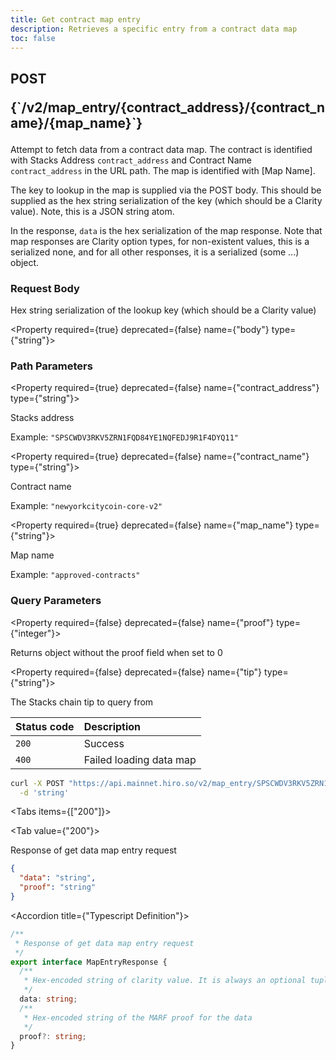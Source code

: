 ```yaml
---
title: Get contract map entry
description: Retrieves a specific entry from a contract data map
toc: false
---
```




<Root>

<API>

<div className='flex-1'>

<h2 className="not-prose mb-2 inline-flex items-center gap-3 font-mono">
  <div className="rounded-lg border px-1 py-0.5 text-xs font-medium border-yellow-400/50 bg-yellow-400/20 text-yellow-600 dark:text-yellow-400">
    POST
  </div>
  <p className="text-xs break-words overflow-hidden w-[95%]">{`/v2/map_entry/{contract_address}/{contract_name}/{map_name}`}</p>
</h2>

Attempt to fetch data from a contract data map. The contract is identified with Stacks Address `contract_address` and Contract Name `contract_address` in the URL path. The map is identified with [Map Name].

The key to lookup in the map is supplied via the POST body. This should be supplied as the hex string serialization of the key (which should be a Clarity value). Note, this is a JSON string atom.

In the response, `data` is the hex serialization of the map response. Note that map responses are Clarity option types, for non-existent values, this is a serialized none, and for all other responses, it is a serialized (some ...) object.


### Request Body

Hex string serialization of the lookup key (which should be a Clarity value)

<Property required={true} deprecated={false} name={"body"} type={"string"}>


</Property>

### Path Parameters

<Property required={true} deprecated={false} name={"contract_address"} type={"string"}>

Stacks address

<span>Example:  `"SPSCWDV3RKV5ZRN1FQD84YE1NQFEDJ9R1F4DYQ11"`</span>

</Property>

<Property required={true} deprecated={false} name={"contract_name"} type={"string"}>

Contract name

<span>Example:  `"newyorkcitycoin-core-v2"`</span>

</Property>

<Property required={true} deprecated={false} name={"map_name"} type={"string"}>

Map name

<span>Example:  `"approved-contracts"`</span>

</Property>

### Query Parameters

<Property required={false} deprecated={false} name={"proof"} type={"integer"}>

Returns object without the proof field when set to 0

</Property>

<Property required={false} deprecated={false} name={"tip"} type={"string"}>

The Stacks chain tip to query from

</Property>

| Status code | Description |
| :----------- | :----------- |
| `200` | Success |
| `400` | Failed loading data map |

</div>

<APIExample>

```bash title="Terminal"
curl -X POST "https://api.mainnet.hiro.so/v2/map_entry/SPSCWDV3RKV5ZRN1FQD84YE1NQFEDJ9R1F4DYQ11/newyorkcitycoin-core-v2/approved-contracts" \
  -d 'string'
```

<Tabs items={["200"]}>

<Tab value={"200"}>

Response of get data map entry request

```json title="Example Response"
{
  "data": "string",
  "proof": "string"
}
```

<Accordions>

<Accordion title={"Typescript Definition"}>

```ts
/**
 * Response of get data map entry request
 */
export interface MapEntryResponse {
  /**
   * Hex-encoded string of clarity value. It is always an optional tuple.
   */
  data: string;
  /**
   * Hex-encoded string of the MARF proof for the data
   */
  proof?: string;
}

```

</Accordion>

</Accordions>

</Tab>

</Tabs>

</APIExample>

</API>

</Root>